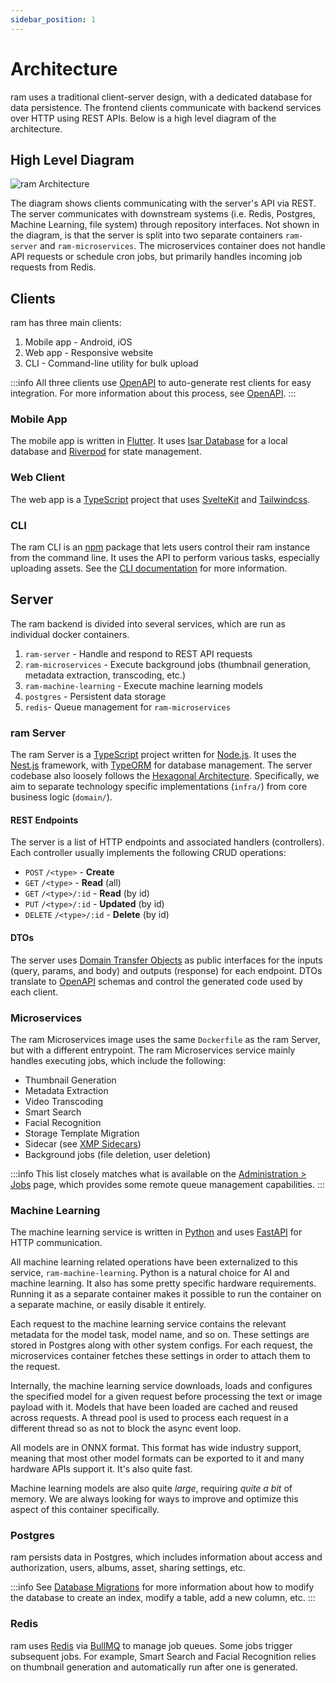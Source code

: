 ```yaml
---
sidebar_position: 1
---
```



# Architecture

ram uses a traditional client-server design, with a dedicated database for data persistence. The frontend clients communicate with backend services over HTTP using REST APIs. Below is a high level diagram of the architecture.

## High Level Diagram

<img alt="ram Architecture" src={AppArchitecture} className="p-4 dark:bg-ram-dark-primary my-4" />

The diagram shows clients communicating with the server's API via REST. The server communicates with downstream systems (i.e. Redis, Postgres, Machine Learning, file system) through repository interfaces. Not shown in the diagram, is that the server is split into two separate containers `ram-server` and `ram-microservices`. The microservices container does not handle API requests or schedule cron jobs, but primarily handles incoming job requests from Redis.

## Clients

ram has three main clients:

1. Mobile app - Android, iOS
2. Web app - Responsive website
3. CLI - Command-line utility for bulk upload

:::info
All three clients use [OpenAPI](./open-api.md) to auto-generate rest clients for easy integration. For more information about this process, see [OpenAPI](./open-api.md).
:::

### Mobile App

The mobile app is written in [Flutter](https://flutter.dev/). It uses [Isar Database](https://isar.dev/) for a local database and [Riverpod](https://riverpod.dev/) for state management.

### Web Client

The web app is a [TypeScript](https://www.typescriptlang.org/) project that uses [SvelteKit](https://kit.svelte.dev) and [Tailwindcss](https://tailwindcss.com/).

### CLI

The ram CLI is an [npm](https://www.npmjs.com/) package that lets users control their ram instance from the command line. It uses the API to perform various tasks, especially uploading assets. See the [CLI documentation](/docs/features/command-line-interface.md) for more information.

## Server

The ram backend is divided into several services, which are run as individual docker containers.

1. `ram-server` - Handle and respond to REST API requests
1. `ram-microservices` - Execute background jobs (thumbnail generation, metadata extraction, transcoding, etc.)
1. `ram-machine-learning` - Execute machine learning models
1. `postgres` - Persistent data storage
1. `redis`- Queue management for `ram-microservices`

### ram Server

The ram Server is a [TypeScript](https://www.typescriptlang.org/) project written for [Node.js](https://nodejs.org/). It uses the [Nest.js](https://nestjs.com) framework, with [TypeORM](https://typeorm.io/) for database management. The server codebase also loosely follows the [Hexagonal Architecture](<https://en.wikipedia.org/wiki/Hexagonal_architecture_(software)>). Specifically, we aim to separate technology specific implementations (`infra/`) from core business logic (`domain/`).

#### REST Endpoints

The server is a list of HTTP endpoints and associated handlers (controllers). Each controller usually implements the following CRUD operations:

- `POST` `/<type>` - **Create**
- `GET` `/<type>` - **Read** (all)
- `GET` `/<type>/:id` - **Read** (by id)
- `PUT` `/<type>/:id` - **Updated** (by id)
- `DELETE` `/<type>/:id` - **Delete** (by id)

#### DTOs

The server uses [Domain Transfer Objects](https://en.wikipedia.org/wiki/Data_transfer_object) as public interfaces for the inputs (query, params, and body) and outputs (response) for each endpoint. DTOs translate to [OpenAPI](./open-api.md) schemas and control the generated code used by each client.

### Microservices

The ram Microservices image uses the same `Dockerfile` as the ram Server, but with a different entrypoint. The ram Microservices service mainly handles executing jobs, which include the following:

- Thumbnail Generation
- Metadata Extraction
- Video Transcoding
- Smart Search
- Facial Recognition
- Storage Template Migration
- Sidecar (see [XMP Sidecars](/docs/features/xmp-sidecars.md))
- Background jobs (file deletion, user deletion)

:::info
This list closely matches what is available on the [Administration > Jobs](/docs/administration/jobs.md) page, which provides some remote queue management capabilities.
:::

### Machine Learning

The machine learning service is written in [Python](https://www.python.org/) and uses [FastAPI](https://fastapi.tiangolo.com/) for HTTP communication.

All machine learning related operations have been externalized to this service, `ram-machine-learning`. Python is a natural choice for AI and machine learning. It also has some pretty specific hardware requirements. Running it as a separate container makes it possible to run the container on a separate machine, or easily disable it entirely.

Each request to the machine learning service contains the relevant metadata for the model task, model name, and so on. These settings are stored in Postgres along with other system configs. For each request, the microservices container fetches these settings in order to attach them to the request.

Internally, the machine learning service downloads, loads and configures the specified model for a given request before processing the text or image payload with it. Models that have been loaded are cached and reused across requests. A thread pool is used to process each request in a different thread so as not to block the async event loop.

All models are in ONNX format. This format has wide industry support, meaning that most other model formats can be exported to it and many hardware APIs support it. It's also quite fast.

Machine learning models are also quite _large_, requiring _quite a bit_ of memory. We are always looking for ways to improve and optimize this aspect of this container specifically.

### Postgres

ram persists data in Postgres, which includes information about access and authorization, users, albums, asset, sharing settings, etc.

:::info
See [Database Migrations](./database-migrations.md) for more information about how to modify the database to create an index, modify a table, add a new column, etc.
:::

### Redis

ram uses [Redis](https://redis.com/) via [BullMQ](https://docs.bullmq.io/) to manage job queues. Some jobs trigger subsequent jobs. For example, Smart Search and Facial Recognition relies on thumbnail generation and automatically run after one is generated.
